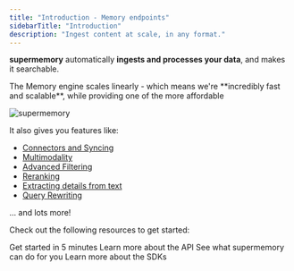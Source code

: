 ```yaml
---
title: "Introduction - Memory endpoints"
sidebarTitle: "Introduction"
description: "Ingest content at scale, in any format."
---
```


**supermemory** automatically **ingests and processes your data**, and makes it searchable.

<Info>
  The Memory engine scales linearly - which means we're **incredibly fast and scalable**, while providing one of the more affordable 
</Info>

![supermemory](/images/processing.png)

It also gives you features like:

- [Connectors and Syncing](/memory-api/connectors/)
- [Multimodality](/memory-api/features/auto-multi-modal)
- [Advanced Filtering](/memory-api/features/filtering)
- [Reranking](/memory-api/features/reranking)
- [Extracting details from text](/memory-api/features/content-cleaner)
- [Query Rewriting](/memory-api/features/query-rewriting)

... and lots more\!


Check out the following resources to get started:


<CardGroup cols={2}>
  <Card title="Quickstart" icon="zap" href="/memory-api/overview">
    Get started in 5 minutes
  </Card>
  <Card title="API Reference" icon="unplug" href="/api-reference">
    Learn more about the API
  </Card>
  <Card title="Use Cases" icon="brain" href="/overview/use-cases">
    See what supermemory can do for you
  </Card>
  <Card title="SDKs" icon="code" href="/memory-api/sdks/">
    Learn more about the SDKs
  </Card>
</CardGroup>